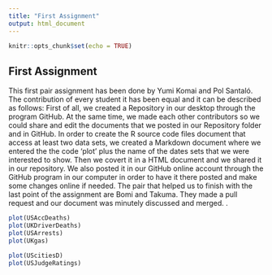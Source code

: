 ```yaml
---
title: "First Assignment"
output: html_document
---
```


```r
knitr::opts_chunk$set(echo = TRUE)
```

## First Assignment

This first pair assignment has been done by Yumi Komai and Pol Santaló. The contribution of every student it has been equal and it can be described as follows: First of all, we created a Repository in our desktop through the program GitHub. At the same time, we made each other contributors so we could share and edit the documents that we posted in our Repository folder and in GitHub. In order to create the R source code files document that access at least two data sets, we created a Markdown document where we entered the the code 'plot' plus the name of the dates sets that we were interested to show. Then we covert it in a HTML document and we shared it in our repository. We also posted it in our GitHub online account through the GitHub program in our computer in order to have it there posted and make some changes online if needed. The pair that helped us to finish with the last point of the assignment are Bomi and Takuma. They made a pull request and our document was minutely discussed and merged. .


```r
plot(USAccDeaths)
plot(UKDriverDeaths)
plot(USArrests)
plot(UKgas)

plot(UScitiesD)
plot(USJudgeRatings)
```


